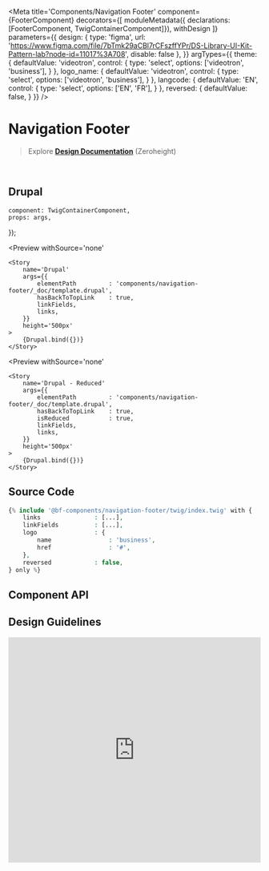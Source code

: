 


<Meta 
    title='Components/Navigation Footer' 
    component={FooterComponent}
    decorators={[
        moduleMetadata({ declarations: [FooterComponent, TwigContainerComponent]}),
        withDesign
    ]}
    parameters={{
        design: {
            type: 'figma',
            url: 'https://www.figma.com/file/7bTmk29aCBl7rCFszffYPr/DS-Library-UI-Kit-Pattern-lab?node-id=11017%3A708',
            disable: false
        },
    }}
    argTypes={{
        theme: {
            defaultValue: 'videotron',
            control: {
                type: 'select',
                options: ['videotron', 'business'],
            }
        },
        logo_name: {
            defaultValue: 'videotron',
            control: {
                type: 'select',
                options: ['videotron', 'business'],
            }
        },
        langcode: {
            defaultValue: 'EN',
            control: { 
                type: 'select',
                options: ['EN', 'FR'],
            }
        },
        reversed: {
            defaultValue: false,
        }
    }}
/>


# Navigation Footer

> Explore **[Design Documentation](https://zeroheight.com/79f1d3365/p/70ccb4--buttons)** (Zeroheight)

<br/>

## Drupal

    component: TwigContainerComponent,
    props: args,
});

<Preview
    withSource='none'
>
    <Story 
        name='Drupal'
        args={{ 
            elementPath         : 'components/navigation-footer/_doc/template.drupal',
            hasBackToTopLink    : true,
            linkFields,
            links,
        }}
        height='500px'
    >
        {Drupal.bind({})}
    </Story>
</Preview>


<Preview
    withSource='none'
>
    <Story 
        name='Drupal - Reduced'
        args={{ 
            elementPath         : 'components/navigation-footer/_doc/template.drupal',
            hasBackToTopLink    : true,
            isReduced           : true,
            linkFields,
            links,
        }}
        height='500px'
    >
        {Drupal.bind({})}
    </Story>
</Preview>


## Source Code

```php
{% include '@bf-components/navigation-footer/twig/index.twig' with {
    links               : [...],
    linkFields          : [...],
    logo                : {
        name                : 'business',
        href                : '#',
    },
    reversed            : false,
} only %}
```


## Component API

<Props of={FooterComponent} />


## Design Guidelines

<iframe width='100%' height='450' src='https://www.figma.com/file/7bTmk29aCBl7rCFszffYPr/DS-Library-UI-Kit-Pattern-lab?node-id=11017%3A708' frameBorder='0' allowFullScreen></iframe>